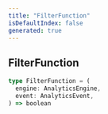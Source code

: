 ```yaml
---
title: "FilterFunction"
isDefaultIndex: false
generated: true
---
```



<!-- This file was generated from the CommandKit source. Do not modify. Instead, re-run the "docgen" script -->


## FilterFunction

<GenerationInfo sourceFile="packages/commandkit/src/analytics/analytics-engine.ts" sourceLine="11" packageName="commandkit" />



```ts title="Signature"
type FilterFunction = (
  engine: AnalyticsEngine,
  event: AnalyticsEvent,
) => boolean
```
